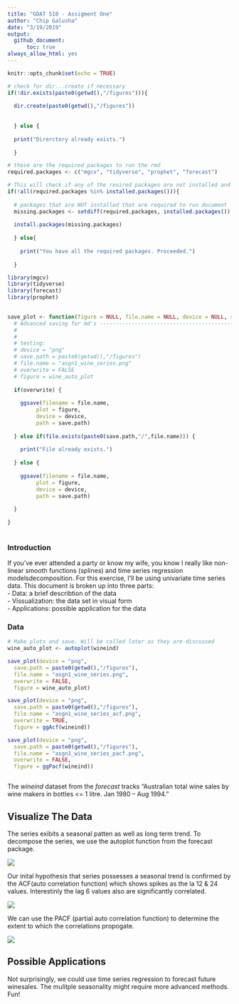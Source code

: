 ```yaml
---
title: "GDAT 510 - Assigment One"
author: "Chip Galusha"
date: "3/19/2019"
output: 
  github_document:
      toc: true
always_allow_html: yes      
---
```


```r
knitr::opts_chunk$set(echo = TRUE)

# check for dir...create if necessary
if(!dir.exists(paste0(getwd(),"/figures"))){
    
  dir.create(paste0(getwd(),"/figures"))
    
    
  } else {
  
  print("Direrctory already exists.")  
  
  }


```

```r
# these are the required packages to run the rmd
required.packages <- c("mgcv", "tidyverse", "prophet", "forecast")

# This will check if any of the reuired packages are not installed and install them.
if(!all(required.packages %in% installed.packages())){
  
  # packages that are NOT installed that are required to run document
  missing.packages <- setdiff(required.packages, installed.packages())
  
  install.packages(missing.packages)
  
  } else{
  
    print("You have all the required packages. Proceeded.")
  
  }

library(mgcv)
library(tidyverse)
library(forecast)
library(prophet)
 

```




```r

save_plot <- function(figure = NULL, file.name = NULL, device = NULL, save.path = NULL, overwrite = FALSE){
  # Advanced saving for md's --------------------------------------------------------
  # 
  #
  # testing:
  # device = "png"
  # save.path = paste0(getwd(),"/figures")
  # file.name = "asgn1_wine_series.png"
  # overwrite = FALSE
  # figure = wine_auto_plot
  
  if(overwrite) {
  
    ggsave(filename = file.name, 
         plot = figure, 
         device = device,
         path = save.path)
      
  } else if(file.exists(paste0(save.path,"/",file.name))) {
    
    print("File already exists.")
    
  } else {
    
    ggsave(filename = file.name, 
         plot = figure, 
         device = device,
         path = save.path)
    
  }
  
}
  


```


### Introduction

If you've ever attended a party or know my wife, you know I really like non-linear smooth functions (splines) and time series regression modelsdecomposition. For this exercise, I'll be using univariate time series data. This document is broken up into three parts:   
- Data: a brief describtion of the data    
- Vissualization: the data set in visual form   
- Applications: possible application for the data    
   

### Data

```r
# Make plots and save. Will be called later as they are discussed
wine_auto_plot <- autoplot(wineind)

save_plot(device = "png",
  save.path = paste0(getwd(),"/figures"),
  file.name = "asgn1_wine_series.png",
  overwrite = FALSE,
  figure = wine_auto_plot)

save_plot(device = "png",
  save.path = paste0(getwd(),"/figures"),
  file.name = "asgn1_wine_series_acf.png",
  overwrite = TRUE,
  figure = ggAcf(wineind))

save_plot(device = "png",
  save.path = paste0(getwd(),"/figures"),
  file.name = "asgn1_wine_series_pacf.png",
  overwrite = FALSE,
  figure = ggPacf(wineind))



```


The *wineind* dataset from the *forecast* tracks "Australian total wine sales by wine makers in bottles <= 1 litre. Jan 1980 – Aug 1994." 

## Visualize The Data

The series exibits a seasonal patten as well as long term trend. To decompose the series, we use the autoplot function from the forecast package. 

![](./figures/asgn1_wine_series.png)

Our inital hypothesis that series possesses a seasonal trend is confirmed by the ACF(auto correlation function) which shows spikes as the la 12 & 24 values. Interestinly the lag 6 values also are significantly correlated. 

![](./figures/asgn1_wine_series_acf.png)

We can use the PACF (partial auto correlation function) to determine the extent to which the correlations propogate.  

![](./figures/asgn1_wine_series_pacf.png)

## Possible Applications

Not surprisingly, we could use time series regression to forecast future winesales. The mulitple seasonality might require more advanced methods. Fun!
